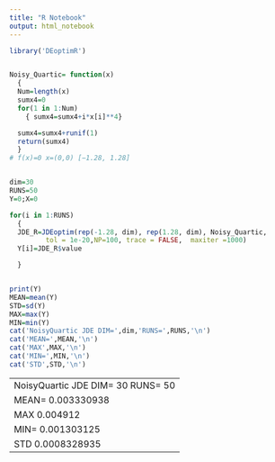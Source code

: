 ---
title: "R Notebook"
output: html_notebook
---
```{r}
library('DEoptimR')


Noisy_Quartic= function(x)
  {
  Num=length(x)  
  sumx4=0
  for(1 in 1:Num)
    { sumx4=sumx4+i*x[i]**4}

  sumx4=sumx4+runif(1)
  return(sumx4)
  }
# f(x)=0 x=(0,0) [−1.28, 1.28]


dim=30
RUNS=50
Y=0;X=0

for(i in 1:RUNS)
  {
  JDE_R=JDEoptim(rep(-1.28, dim), rep(1.28, dim), Noisy_Quartic,
         tol = 1e-20,NP=100, trace = FALSE,  maxiter =1000)
  Y[i]=JDE_R$value

  }


print(Y)
MEAN=mean(Y)
STD=sd(Y)
MAX=max(Y)
MIN=min(Y)
cat('NoisyQuartic JDE DIM=',dim,'RUNS=',RUNS,'\n')
cat('MEAN=',MEAN,'\n')
cat('MAX',MAX,'\n')
cat('MIN=',MIN,'\n')
cat('STD',STD,'\n')


```
---
NoisyQuartic JDE DIM= 30 RUNS= 50 
MEAN= 0.003330938 
MAX 0.004912 
MIN= 0.001303125 
STD 0.0008328935 
---






